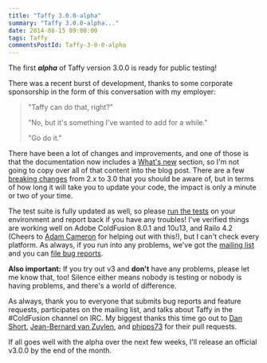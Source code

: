 ```yaml
---
title: "Taffy 3.0.0-alpha"
summary: "Taffy 3.0.0-alpha..."
date: 2014-08-15 09:00:00
tags: Taffy
commentsPostId: Taffy-3-0-0-alpha
---
```


The first _**alpha**_ of Taffy version 3.0.0 is ready for public testing!

There was a recent burst of development, thanks to some corporate sponsorship in the form of this conversation with my employer:

>"Taffy can do that, right?"
>
>"No, but it's something I've wanted to add for a while."
>
>"Go do it."

There have been a lot of changes and improvements, and one of those is that the documentation now includes a [What's new](http://docs.taffy.io/3.0.0/#What-s-new-in-3-0-0) section, so I'm not going to copy over all of that content into the blog post. There are a few [breaking changes](http://docs.taffy.io/3.0.0/#Breaking-Changes) from 2.x to 3.0 that you should be aware of, but in terms of how long it will take you to update your code, the impact is only a minute or two of your time.

The test suite is fully updated as well, so please [run the tests](https://github.com/atuttle/Taffy#running-the-tests) on your environment and report back if you have any troubles! I've verified things are working well on Adobe ColdFusion 8.0.1 and 10u13, and Railo 4.2 (Cheers to [Adam Cameron](cfmlblog.adamcameron.me) for helping out with this!), but I can't check every platform. As always, if you run into any problems, we've got the [mailing list](https://groups.google.com/forum/#!forum/taffy-users) and you can [file bug reports](https://github.com/atuttle/Taffy/issues).

**Also important:** If you try out v3 and **don't** have any problems, please let me know that, too! Silence either means nobody is testing or nobody is having problems, and there's a world of difference.

As always, thank you to everyone that submits bug reports and feature requests, participates on the mailing list, and talks about Taffy in the #ColdFusion channel on IRC. My biggest thanks this time go out to [Dan Short](https://github.com/danshort), [Jean-Bernard van Zuylen](https://github.com/jbvanzuylen), and [phipps73](https://github.com/phipps73) for their pull requests.

If all goes well with the alpha over the next few weeks, I'll release an official v3.0.0 by the end of the month.
